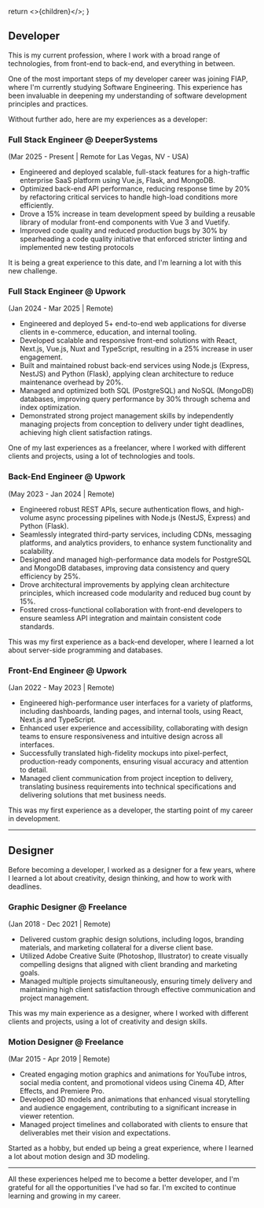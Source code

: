   return <>{children}</>;
}

## Developer

This is my current profession, where I work with a broad range of technologies, from front-end to back-end, and everything in between.

One of the most important steps of my developer career was joining FIAP, where I'm currently studying Software Engineering. This experience has been invaluable in deepening my understanding of software development principles and practices.

Without further ado, here are my experiences as a developer:

### Full Stack Engineer @ DeeperSystems

(Mar 2025 - Present | Remote for Las Vegas, NV - USA)

- Engineered and deployed scalable, full-stack features for a high-traffic enterprise SaaS platform using Vue.js, Flask, and MongoDB.
- Optimized back-end API performance, reducing response time by 20% by refactoring critical services to handle high-load conditions more efficiently.
- Drove a 15% increase in team development speed by building a reusable library of modular front-end components with Vue 3 and Vuetify.
- Improved code quality and reduced production bugs by 30% by spearheading a code quality initiative that enforced stricter linting and implemented new testing protocols

It is being a great experience to this date, and I'm learning a lot with this new challenge.

### Full Stack Engineer @ Upwork

(Jan 2024 - Mar 2025 | Remote)

- Engineered and deployed 5+ end-to-end web applications for diverse clients in e-commerce, education, and internal tooling.
- Developed scalable and responsive front-end solutions with React, Next.js, Vue.js, Nuxt and TypeScript, resulting in a 25% increase in user engagement.
- Built and maintained robust back-end services using Node.js (Express, NestJS) and Python (Flask), applying clean architecture to reduce maintenance overhead by 20%.
- Managed and optimized both SQL (PostgreSQL) and NoSQL (MongoDB) databases, improving query performance by 30% through schema and index optimization.
- Demonstrated strong project management skills by independently managing projects from conception to delivery under tight deadlines, achieving high client satisfaction ratings.

One of my last experiences as a freelancer, where I worked with different clients and projects, using a lot of technologies and tools.

### Back-End Engineer @ Upwork

(May 2023 - Jan 2024 | Remote)

- Engineered robust REST APIs, secure authentication flows, and high-volume async processing pipelines with Node.js (NestJS, Express) and Python (Flask).
- Seamlessly integrated third-party services, including CDNs, messaging platforms, and analytics providers, to enhance system functionality and scalability.
- Designed and managed high-performance data models for PostgreSQL and MongoDB databases, improving data consistency and query efficiency by 25%.
- Drove architectural improvements by applying clean architecture principles, which increased code modularity and reduced bug count by 15%.
- Fostered cross-functional collaboration with front-end developers to ensure seamless API integration and maintain consistent code standards.

This was my first experience as a back-end developer, where I learned a lot about server-side programming and databases.

### Front-End Engineer @ Upwork

(Jan 2022 - May 2023 | Remote)

- Engineered high-performance user interfaces for a variety of platforms, including dashboards, landing pages, and internal tools, using React, Next.js and TypeScript.
- Enhanced user experience and accessibility, collaborating with design teams to ensure responsiveness and intuitive design across all interfaces.
- Successfully translated high-fidelity mockups into pixel-perfect, production-ready components, ensuring visual accuracy and attention to detail.
- Managed client communication from project inception to delivery, translating business requirements into technical specifications and delivering solutions that met business needs.

This was my first experience as a developer, the starting point of my career in development.

---

## Designer

Before becoming a developer, I worked as a designer for a few years, where I learned a lot about creativity, design thinking, and how to work with deadlines.

### Graphic Designer @ Freelance

(Jan 2018 - Dec 2021 | Remote)

- Delivered custom graphic design solutions, including logos, branding materials, and marketing collateral for a diverse client base.
- Utilized Adobe Creative Suite (Photoshop, Illustrator) to create visually compelling designs that aligned with client branding and marketing goals.
- Managed multiple projects simultaneously, ensuring timely delivery and maintaining high client satisfaction through effective communication and project management.

This was my main experience as a designer, where I worked with different clients and projects, using a lot of creativity and design skills.

### Motion Designer @ Freelance

(Mar 2015 - Apr 2019 | Remote)

- Created engaging motion graphics and animations for YouTube intros, social media content, and promotional videos using Cinema 4D, After Effects, and Premiere Pro.
- Developed 3D models and animations that enhanced visual storytelling and audience engagement, contributing to a significant increase in viewer retention.
- Managed project timelines and collaborated with clients to ensure that deliverables met their vision and expectations.

Started as a hobby, but ended up being a great experience, where I learned a lot about motion design and 3D modeling.

---

All these experiences helped me to become a better developer, and I'm grateful for all the opportunities I've had so far. I'm excited to continue learning and growing in my career.
